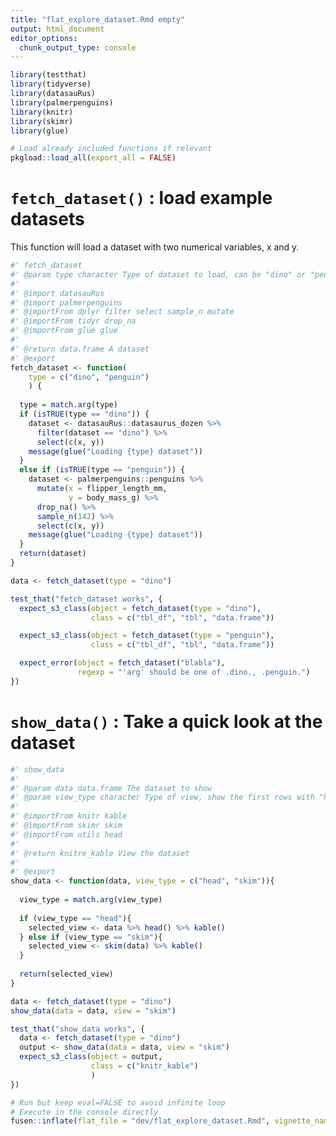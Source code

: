 ```yaml
---
title: "flat_explore_dataset.Rmd empty"
output: html_document
editor_options: 
  chunk_output_type: console
---
```


```r
library(testthat)
library(tidyverse)
library(datasauRus)
library(palmerpenguins)
library(knitr)
library(skimr)
library(glue)
```


```r
# Load already included functions if relevant
pkgload::load_all(export_all = FALSE)
```

# `fetch_dataset()` : load example datasets

This function will load a dataset with two numerical variables, x and y.

```r
#' fetch_dataset
#' @param type character Type of dataset to load, can be "dino" or "penguin"
#'
#' @import datasauRus
#' @import palmerpenguins
#' @importFrom dplyr filter select sample_n mutate
#' @importFrom tidyr drop_na
#' @importFrom glue glue
#'
#' @return data.frame A dataset
#' @export
fetch_dataset <- function(
    type = c("dino", "penguin")
    ) {
  
  type = match.arg(type)
  if (isTRUE(type == "dino")) {
    dataset <- datasauRus::datasaurus_dozen %>%
      filter(dataset == "dino") %>%
      select(c(x, y))
    message(glue("Loading {type} dataset"))
  }
  else if (isTRUE(type == "penguin")) {
    dataset <- palmerpenguins::penguins %>%
      mutate(x = flipper_length_mm,
             y = body_mass_g) %>%
      drop_na() %>%
      sample_n(142) %>%
      select(c(x, y))
    message(glue("Loading {type} dataset"))
  }
  return(dataset)
}
```

```r
data <- fetch_dataset(type = "dino")
```

```r
test_that("fetch_dataset works", {
  expect_s3_class(object = fetch_dataset(type = "dino"),
                  class = c("tbl_df", "tbl", "data.frame"))

  expect_s3_class(object = fetch_dataset(type = "penguin"),
                  class = c("tbl_df", "tbl", "data.frame"))

  expect_error(object = fetch_dataset("blabla"),
               regexp = "'arg' should be one of .dino., .penguin.")
})
```

# `show_data()` : Take a quick look at the dataset
    
```r
#' show_data
#' 
#' @param data data.frame The dataset to show
#' @param view_type character Type of view, show the first rows with "head" or global summary with "skim"
#' 
#' @importFrom knitr kable
#' @importFrom skimr skim
#' @importFrom utils head
#' 
#' @return knitre_kable View the dataset
#' 
#' @export
show_data <- function(data, view_type = c("head", "skim")){
  
  view_type = match.arg(view_type)
  
  if (view_type == "head"){
    selected_view <- data %>% head() %>% kable()
  } else if (view_type == "skim"){
    selected_view <- skim(data) %>% kable()
  }
  
  return(selected_view)
}
```
  
```r
data <- fetch_dataset(type = "dino")
show_data(data = data, view = "skim")
```
  
```r
test_that("show_data works", {
  data <- fetch_dataset(type = "dino")
  output <- show_data(data = data, view = "skim")
  expect_s3_class(object = output,
                  class = c("knitr_kable")
                  )
})
```


```r
# Run but keep eval=FALSE to avoid infinite loop
# Execute in the console directly
fusen::inflate(flat_file = "dev/flat_explore_dataset.Rmd", vignette_name = "Explore datasets", check = FALSE)
```
